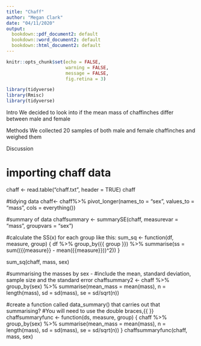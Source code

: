 ```yaml
---
title: "Chaff"
author: "Megan Clark"
date: "04/11/2020"
output: 
  bookdown::pdf_document2: default
  bookdown::word_document2: default
  bookdown::html_document2: default
---
```

```r
knitr::opts_chunk$set(echo = FALSE, 
                      warning = FALSE,
                      message = FALSE,
                      fig.retina = 3)
```

```r
library(tidyverse)
library(Rmisc)
library(tidyverse)
```

Intro
We decided to look into if the mean mass of chaffinches differ between male and female

Methods
We collected 20 samples of both male and female chaffinches and weighed them

Discussion



# importing chaff data
chaff <- read.table("chaff.txt", header = TRUE)
chaff

#tidying data
chaff<- chaff%>% 
  pivot_longer(names_to = "sex", 
               values_to = "mass",
               cols = everything())

#summary of data
chaffsummary <- summarySE(chaff, measurevar = "mass",
                      groupvars = "sex")


#calculate the SS(x) for each group like this:
sum_sq <- function(df, measure, group) {
  df %>% group_by({{ group }}) %>% 
    summarise(ss = sum(({{measure}} - mean({{measure}}))^2))
}

sum_sq(chaff, mass, sex)

#summarising the masses by sex - 
#include the mean, standard deviation, sample size and the standard error
chaffsummary2 <- chaff %>% 
  group_by(sex) %>% 
  summarise(mean_mass = mean(mass),
            n = length(mass),
            sd = sd(mass),
            se = sd/sqrt(n))

#create a function called data_summary() that carries out that summarising? 
#You will need to use the double braces,{{ }}
chaffsummaryfunc <- function(ds, measure, group) {
  chaff %>% group_by(sex) %>% 
  summarise(mean_mass = mean(mass),
            n = length(mass),
            sd = sd(mass),
            se = sd/sqrt(n))
}
chaffsummaryfunc(chaff, mass, sex)






